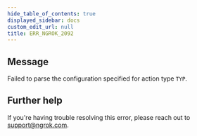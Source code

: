 ```yaml
---
hide_table_of_contents: true
displayed_sidebar: docs
custom_edit_url: null
title: ERR_NGROK_2092
---
```


## Message

Failed to parse the configuration specified for action type `TYP`.

## Further help

If you're having trouble resolving this error, please reach out to [support@ngrok.com](mailto:support@ngrok.com?subject=Help%20with%20ERR_NGROK_2092).
